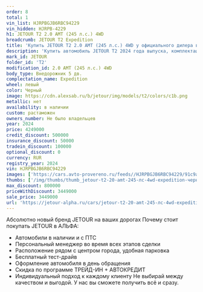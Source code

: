 ```yaml
---
order: 8
total: 1
vin_list: HJRPBGJB6RBC94229
vin_hidden: HJRPB-4229
h1: JETOUR T2 2.0 AMT (245 л.с.) 4WD
breadcrumb: JETOUR T2 Expedition
title: 'Купить JETOUR T2 2.0 AMT (245 л.с.) 4WD у официального дилера в Самаре'
description: 'Купить автомобиль JETOUR T2 2024 года выпуска, комплектация Expedition, цвет - Черный, двигатель - 2.0 AMT (245 л.с.) 4WD у официального дилера в г. Самара. Стоимость данного автомобиля JETOUR T2 – 3449000'
mark_id: JETOUR
folder_id: 'T2'
modification_id: 2.0 AMT (245 л.с.) 4WD
body_type: Внедорожник 5 дв.
complectation_name: Expedition
wheel: левый
color: Черный
image: https://cdn.alexsab.ru/b/jetour/img/models/t2/colors/c1b.png
metallic: нет
availability: в наличии
custom: растаможен
owners_number: Не было владельцев
year: 2024
price: 4249000
credit_discount: 500000
insurance_discount: 50000
tradein_discount: 100000
optional_discount: 0
currency: RUR
registry_year: 2024
vin: HJRPBGJB6RBC94229
images: ['https://cars.avto-provereno.ru/feeds//HJRPBGJB6RBC94229/91c9acab405bc3f81eb899dc38a96fb1.jpeg', 'https://cars.avto-provereno.ru/feeds//HJRPBGJB6RBC94229/ba2ca98b873038085390f9d5a3f904aa.jpeg', 'https://cars.avto-provereno.ru/feeds//HJRPBGJB6RBC94229/467b62d967c7c053d7af5ea563ecda6e.jpeg', 'https://cars.avto-provereno.ru/feeds//HJRPBGJB6RBC94229/fe7216869a00e7e3ee0a8e60b6585e20.jpeg', 'https://cars.avto-provereno.ru/feeds//HJRPBGJB6RBC94229/2c613af35e2b52cacdb16e76d9fe0e36.jpeg', 'https://cars.avto-provereno.ru/feeds//HJRPBGJB6RBC94229/03928e024e865ee69017a8078a4d018f.jpeg']
thumbs: ['/img/thumbs/thumb_jetour-t2-20-amt-245-лс-4wd-expedition-черный-2024_96fb1_0.webp', '/img/thumbs/thumb_jetour-t2-20-amt-245-лс-4wd-expedition-черный-2024_904aa_1.webp', '/img/thumbs/thumb_jetour-t2-20-amt-245-лс-4wd-expedition-черный-2024_cda6e_2.webp', '/img/thumbs/thumb_jetour-t2-20-amt-245-лс-4wd-expedition-черный-2024_85e20_3.webp', '/img/thumbs/thumb_jetour-t2-20-amt-245-лс-4wd-expedition-черный-2024_e0e36_4.webp']
max_discount: 800000
priceWithDiscount: 3449000
sale_price: 3449000
url: 'https://jetour-alpha.ru/cars/jetour-t2-20-amt-245-лс-4wd-expedition-черный-2024/'
---
```

Абсолютно новый бренд JETOUR на ваших дорогах
Почему стоит покупать JETOUR в АЛЬФА:
- Автомобили в наличии и с ПТС
- Персональный менеджер во время всех этапов сделки
- Расположение рядом с центром города, удобная парковка
- Бесплатный тест-драйв
- Оформление автомобиля в день обращения
- Скидка по программе ТРЕЙД-ИН + АВТОКРЕДИТ
- Индивидуальный подход  к каждому клиенту
Не выбирай между качеством и выгодой. У нас вы сможете получить всё и сразу.